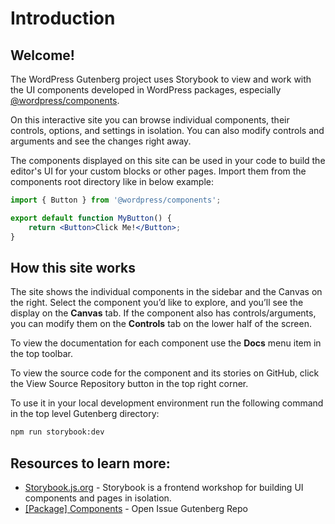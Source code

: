 
<Meta title="Docs/Introduction" name="page" />

# Introduction

## Welcome!

The WordPress Gutenberg project uses Storybook to view and work with the UI components developed in WordPress packages, especially [@wordpress/components](https://github.com/WordPress/gutenberg/tree/trunk/packages/components).

On this interactive site you can browse individual components, their controls, options, and settings in isolation. You can also modify controls and arguments and see the changes right away.

The components displayed on this site can be used in your code to build the editor's UI for your custom blocks or other pages.
Import them from the components root directory like in below example:

```jsx
import { Button } from '@wordpress/components';

export default function MyButton() {
	return <Button>Click Me!</Button>;
}
```

## How this site works

The site shows the individual components in the sidebar and the Canvas on the right. Select the component you’d like to explore, and you’ll see the display on the **Canvas** tab. If the component also has controls/arguments, you can modify them on the **Controls** tab on the lower half of the screen.

To view the documentation for each component use the **Docs** menu item in the top toolbar.

To view the source code for the component and its stories on GitHub, click the <InlineIcon icon="repository" /> View Source Repository button in the top right corner.

To use it in your local development environment run the following command in the top level Gutenberg directory:

```bash
npm run storybook:dev
```

## Resources to learn more:

-   [Storybook.js.org](https://storybook.js.org/) - Storybook is a frontend workshop for building UI components and pages in isolation.
-   [[Package] Components](https://github.com/WordPress/gutenberg/issues?q=is%3Aopen+is%3Aissue+label%3A%22%5BPackage%5D+Components%22) - Open Issue Gutenberg Repo
